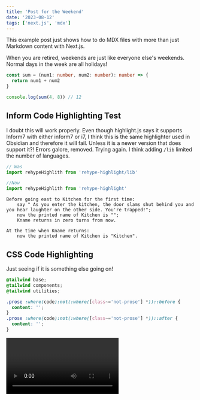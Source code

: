 ```yaml
---
title: 'Post for the Weekend'
date: '2023-08-12'
tags: ['next.js', 'mdx']
---
```


This example post just shows how to do MDX files with more than just Markdown content with Next.js.

When you are retired, weekends are just like everyone else's weekends. Normal days in the week are all holidays!

```typescript
const sum = (num1: number, num2: number): number => {
  return num1 + num2
}

console.log(sum(4, 8)) // 12
```

## Inform Code Highlighting Test

I doubt this will work properly. Even though highlight.js says it supports Inform7 with either inform7 or i7, I think this is the same highlighter used in Obsidian and therefore it will fail. Unless it is a newer version that does support it?!
Errors galore, removed. Trying again. I think adding `/lib` limited the number of languages.

```javascript
// Was
import rehypeHighlith from 'rehype-highlight/lib'

//Now
import rehypeHighlith from 'rehype-highlight'
```

```inform7
Before going east to Kitchen for the first time:
	say " As you enter the kitchen, the door slams shut behind you and you hear laughter on the other side. You're trapped!";
	now the printed name of Kitchen is "";
	Kname returns in zero turns from now.

At the time when Kname returns:
	now the printed name of Kitchen is "Kitchen".
```

## CSS Code Highlighting

Just seeing if it is something else going on!

```css
@tailwind base;
@tailwind components;
@tailwind utilities;

.prose :where(code):not(:where([class~='not-prose'] *))::before {
  content: '';
}
.prose :where(code):not(:where([class~='not-prose'] *))::after {
  content: '';
}
```

<Video id='6h649f2fB9Q' />

